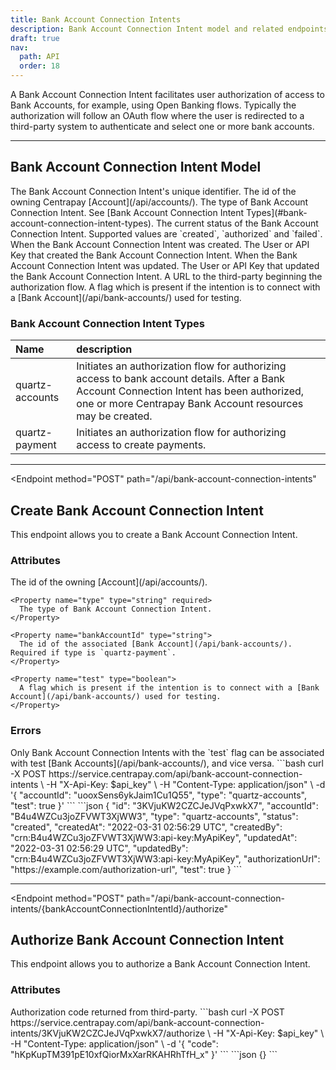 ```yaml
---
title: Bank Account Connection Intents
description: Bank Account Connection Intent model and related endpoints
draft: true
nav:
  path: API
  order: 18
---
```


A Bank Account Connection Intent facilitates user authorization of access to Bank Accounts, for example, using Open Banking flows. Typically the authorization will follow an OAuth flow where the user is redirected to a third-party system to authenticate and select one or more bank accounts.

---

## Bank Account Connection Intent Model

<Properties>
  <Property name="id" type="string">
    The Bank Account Connection Intent's unique identifier.
  </Property>

  <Property name="accountId" type="string">
    The id of the owning Centrapay [Account](/api/accounts/).
  </Property>

  <Property name="type" type="string">
    The type of Bank Account Connection Intent. See [Bank Account Connection Intent Types](#bank-account-connection-intent-types).
  </Property>

  <Property name="status" type="string">
    The current status of the Bank Account Connection Intent. Supported values are `created`, `authorized` and `failed`.
  </Property>

  <Property name="createdAt" type="timestamp">
    When the Bank Account Connection Intent was created.
  </Property>

  <Property name="createdBy" type="crn">
    The User or API Key that created the Bank Account Connection Intent.
  </Property>

  <Property name="updatedAt" type="timestamp">
    When the Bank Account Connection Intent was updated.
  </Property>

  <Property name="updatedBy" type="crn">
    The User or API Key that updated the Bank Account Connection Intent.
  </Property>

  <Property name="authorizationUrl" type="string">
    A URL to the third-party beginning the authorization flow.
  </Property>

  <Property name="test" type="boolean">
    A flag which is present if the intention is to connect with a [Bank Account](/api/bank-accounts/) used for testing.
  </Property>
</Properties>

### Bank Account Connection Intent Types

|      Name       |                                                                                               description                                                                                                |
| :-------------- | :------------------------------------------------------------------------------------------------------------------------------------------------------------------------------------------------------- |
| quartz-accounts | Initiates an authorization flow for authorizing access to bank account details. After a Bank Account Connection Intent has been authorized, one or more Centrapay Bank Account resources may be created. |
| quartz-payment  | Initiates an authorization flow for authorizing access to create payments.                                                                                                                               |

---

<Endpoint
  method="POST"
  path="/api/bank-account-connection-intents"
>
  ## Create Bank Account Connection Intent <Badge type="experimental"/>

  This endpoint allows you to create a Bank Account Connection Intent.

  ### Attributes
  <Properties>
    <Property name="accountId" type="string" required>
      The id of the owning [Account](/api/accounts/).
    </Property>

    <Property name="type" type="string" required>
      The type of Bank Account Connection Intent.
    </Property>

    <Property name="bankAccountId" type="string">
      The id of the associated [Bank Account](/api/bank-accounts/). Required if type is `quartz-payment`.
    </Property>

    <Property name="test" type="boolean">
      A flag which is present if the intention is to connect with a [Bank Account](/api/bank-accounts/) used for testing.
    </Property>
  </Properties>

  ### Errors
  <Properties>
    <Error code="403" message="LIVENESS_MISMATCH">
      Only Bank Account Connection Intents with the `test` flag can be associated with test [Bank Accounts](/api/bank-accounts/), and vice versa.
    </Error>
  </Properties>

  <CodePanel slot="code-examples" title="Request" method="POST" path="/api/bank-account-connection-intents">
    ```bash
    curl -X POST https://service.centrapay.com/api/bank-account-connection-intents \
      -H "X-Api-Key: $api_key" \
      -H "Content-Type: application/json" \
      -d '{
        "accountId": "uooxSens6ykJaim1Cu1Q55",
        "type": "quartz-accounts",
        "test": true
      }'
    ```
  </CodePanel>

  <CodePanel slot="code-examples" title="Response">
    ```json
    {
      "id": "3KVjuKW2CZCJeJVqPxwkX7",
      "accountId": "B4u4WZCu3joZFVWT3XjWW3",
      "type": "quartz-accounts",
      "status": "created",
      "createdAt": "2022-03-31 02:56:29 UTC",
      "createdBy": "crn:B4u4WZCu3joZFVWT3XjWW3:api-key:MyApiKey",
      "updatedAt": "2022-03-31 02:56:29 UTC",
      "updatedBy": "crn:B4u4WZCu3joZFVWT3XjWW3:api-key:MyApiKey",
      "authorizationUrl": "https://example.com/authorization-url",
      "test": true
    }
    ```
  </CodePanel>
</Endpoint>

---

<Endpoint
  method="POST"
  path="/api/bank-account-connection-intents/{bankAccountConnectionIntentId}/authorize"
>
  ## Authorize Bank Account Connection Intent <Badge type="experimental"/>

  This endpoint allows you to authorize a Bank Account Connection Intent.

  ### Attributes
  <Properties>
    <Property name="code" type="string" required>
      Authorization code returned from third-party.
    </Property>
  </Properties>

  <CodePanel slot="code-examples" title="Request" method="POST" path="/api/bank-account-connection-intents">
    ```bash
    curl -X POST https://service.centrapay.com/api/bank-account-connection-intents/3KVjuKW2CZCJeJVqPxwkX7/authorize \
      -H "X-Api-Key: $api_key" \
      -H "Content-Type: application/json" \
      -d '{
        "code": "hKpKupTM391pE10xfQiorMxXarRKAHRhTfH_x"
      }'
    ```
  </CodePanel>

  <CodePanel slot="code-examples" title="Response">
    ```json
    {}
    ```
  </CodePanel>
</Endpoint>
